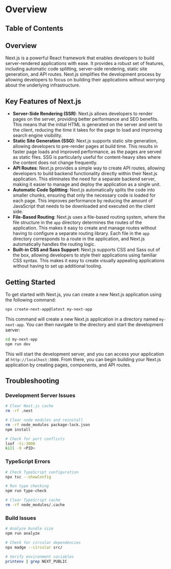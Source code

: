
# Overview

## Table of Contents

## Overview

Next.js is a powerful React framework that enables developers to build server-rendered applications with ease. It provides a robust set of features, including automatic code splitting, server-side rendering, static site generation, and API routes. Next.js simplifies the development process by allowing developers to focus on building their applications without worrying about the underlying infrastructure.

## Key Features of Next.js

- **Server-Side Rendering (SSR)**: Next.js allows developers to render pages on the server, providing better performance and SEO benefits. This means that the initial HTML is generated on the server and sent to the client, reducing the time it takes for the page to load and improving search engine visibility.
- **Static Site Generation (SSG)**: Next.js supports static site generation, allowing developers to pre-render pages at build time. This results in faster page loads and improved performance, as the pages are served as static files. SSG is particularly useful for content-heavy sites where the content does not change frequently.
- **API Routes**: Next.js provides a simple way to create API routes, allowing developers to build backend functionality directly within their Next.js application. This eliminates the need for a separate backend server, making it easier to manage and deploy the application as a single unit.
- **Automatic Code Splitting**: Next.js automatically splits the code into smaller chunks, ensuring that only the necessary code is loaded for each page. This improves performance by reducing the amount of JavaScript that needs to be downloaded and executed on the client side.
- **File-Based Routing**: Next.js uses a file-based routing system, where the file structure in the `app` directory determines the routes of the application. This makes it easy to create and manage routes without having to configure a separate routing library. Each file in the `app` directory corresponds to a route in the application, and Next.js automatically handles the routing logic.
- **Built-in CSS and Sass Support**: Next.js supports CSS and Sass out of the box, allowing developers to style their applications using familiar CSS syntax. This makes it easy to create visually appealing applications without having to set up additional tooling.

<BackToTop />

## Getting Started

To get started with Next.js, you can create a new Next.js application using the following command:

```bash
npx create-next-app@latest my-next-app
```

This command will create a new Next.js application in a directory named `my-next-app`. You can then navigate to the directory and start the development server:

```bash
cd my-next-app
npm run dev
```

This will start the development server, and you can access your application at `http://localhost:3000`. From there, you can begin building your Next.js application by creating pages, components, and API routes.

## Troubleshooting

### Development Server Issues

```bash
# Clear Next.js cache
rm -rf .next

# Clear node modules and reinstall
rm -rf node_modules package-lock.json
npm install

# Check for port conflicts
lsof -ti:3000
kill -9 <PID>
```

### TypeScript Errors

```bash
# Check TypeScript configuration
npx tsc --showConfig

# Run type checking
npm run type-check

# Clear TypeScript cache
rm -rf node_modules/.cache
```

### Build Issues

```bash
# Analyze bundle size
npm run analyze

# Check for circular dependencies
npx madge --circular src/

# Verify environment variables
printenv | grep NEXT_PUBLIC
```
